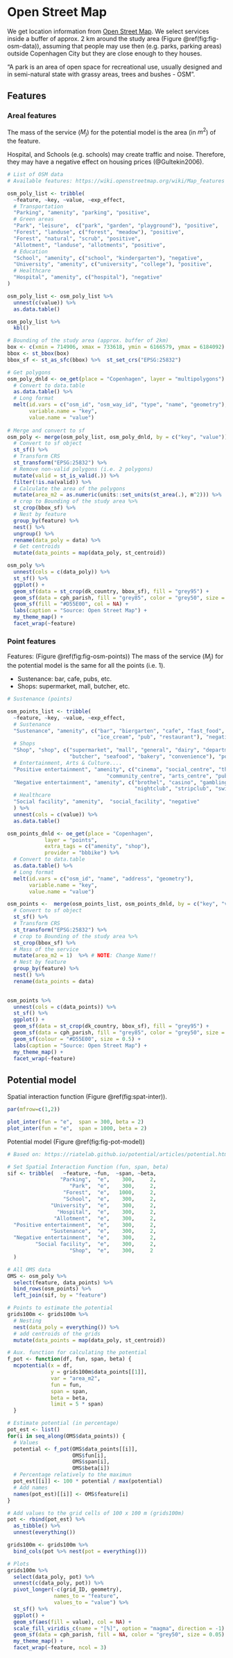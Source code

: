 # Open Street Map 

We get location information from [Open Street Map](https://wiki.openstreetmap.org/wiki/Map_features). We select services inside a buffer of approx. 2 km around the study area (Figure \@ref(fig:fig-osm-data)), assuming that people may use then (e.g. parks, parking areas) outside Copenhagen City but they are close enough to they houses. 


"A park is an area of open space for recreational use, usually designed and in semi-natural state with grassy areas, trees and bushes - OSM".

## Features

### Areal features

The mass of the service ($M_j$) for the potential model is the area (in $m^2$) of the feature.

Hospital, and Schools (e.g. schools) may create traffic and noise. Therefore, they may have a negative effect on housing prices (@Gultekin2006). 

```r

# List of OSM data
# Available features: https://wiki.openstreetmap.org/wiki/Map_features 

osm_poly_list <- tribble(
  ~feature, ~key, ~value, ~exp_effect,
  # Transportation   
  "Parking", "amenity", "parking", "positive",
  # Green areas
  "Park", "leisure",  c("park", "garden", "playground"), "positive",
  "Forest", "landuse", c("forest", "meadow"), "positive",
  "Forest", "natural", "scrub", "positive",
  "Allotment", "landuse", "allotments", "positive",
  # Education
  "School", "amenity", c("school", "kindergarten"), "negative",
  "University", "amenity", c("university", "college"), "positive", 
  # Healthcare
  "Hospital", "amenity", c("hospital"), "negative"
)

osm_poly_list <- osm_poly_list %>%
  unnest(c(value)) %>% 
  as.data.table() 

osm_poly_list %>% 
  kbl()

```

```r

# Bounding of the study area (approx. buffer of 2km)
box <- c(xmin = 714906, xmax = 733618, ymin = 6166579, ymax = 6184092)
bbox <- st_bbox(box)
bbox_sf <- st_as_sfc(bbox) %>%  st_set_crs("EPSG:25832") 

# Get polygons 
osm_poly_dnld <- oe_get(place = "Copenhagen", layer = "multipolygons") %>% 
  # Convert to data.table
  as.data.table() %>% 
  # Long format 
  melt(id.vars = c("osm_id", "osm_way_id", "type", "name", "geometry"),
       variable.name = "key",
       value.name = "value")
 
# Merge and convert to sf
osm_poly <- merge(osm_poly_list, osm_poly_dnld, by = c("key", "value")) %>% 
  # Convert to sf object
  st_sf() %>% 
  # Transform CRS
  st_transform("EPSG:25832") %>% 
  # Remove non-valid polygons (i.e. 2 polygons)
  mutate(valid = st_is_valid(.)) %>% 
  filter(!is.na(valid)) %>% 
  # Calculate the area of the polygons
  mutate(area_m2 = as.numeric(units::set_units(st_area(.), m^2))) %>% 
  # crop to Bounding of the study area %>% 
  st_crop(bbox_sf) %>% 
  # Nest by feature
  group_by(feature) %>% 
  nest() %>% 
  ungroup() %>% 
  rename(data_poly = data) %>% 
  # Get centroids  
  mutate(data_points = map(data_poly, st_centroid))


```


```r

osm_poly %>%
  unnest(cols = c(data_poly)) %>% 
  st_sf() %>% 
  ggplot() +
  geom_sf(data = st_crop(dk_country, bbox_sf), fill = "grey95") +
  geom_sf(data = cph_parish, fill = "grey85", color = "grey50", size = 0.05) +
  geom_sf(fill = "#D55E00", col = NA) +
  labs(caption = "Source: Open Street Map") +
  my_theme_map() +
  facet_wrap(~feature)

```

### Point features

Features: (Figure \@ref(fig:fig-osm-points)) The mass of the service ($M_j$) for the potential model is the same for all the points (i.e. 1).  

- Sustenance: bar, cafe, pubs, etc.
- Shops: supermarket, mall, butcher, etc.

```r

# Sustenance (points)

osm_points_list <- tribble(
  ~feature, ~key, ~value, ~exp_effect,
  # Sustenance
  "Sustenance", "amenity", c("bar", "biergarten", "cafe", "fast_food", "food_court",
                             "ice_cream", "pub", "restaurant"), "negative",
  # Shops
  "Shop", "shop", c("supermarket", "mall", "general", "dairy", "department_store",
                    "butcher", "seafood", "bakery", "convenience"), "positive",
  # Entertainment, Arts & Culture....
  "Positive entertainment", "amenity", c("cinema", "social_centre", "theatre",
                                "community_centre", "arts_centre", "public_bookcase"), "positive",
  "Negative entertainment", "amenity", c("brothel", "casino", "gambling", "love_hotel",
                                         "nightclub", "stripclub", "swingerclub"), "negative",
  # Healthcare
  "Social facility", "amenity",  "social_facility", "negative"
  ) %>%
  unnest(cols = c(value)) %>% 
  as.data.table()

osm_points_dnld <- oe_get(place = "Copenhagen",
            layer = "points",
            extra_tags = c("amenity", "shop"),
            provider = "bbbike") %>%  
  # Convert to data.table
  as.data.table() %>% 
  # Long format 
  melt(id.vars = c("osm_id", "name", "address", "geometry"),
       variable.name = "key",
       value.name = "value")

osm_points <-  merge(osm_points_list, osm_points_dnld, by = c("key", "value")) %>% 
  # Convert to sf object
  st_sf() %>% 
  # Transform CRS
  st_transform("EPSG:25832") %>% 
  # crop to Bounding of the study area %>% 
  st_crop(bbox_sf) %>% 
  # Mass of the service
  mutate(area_m2 = 1)  %>% # NOTE: Change Name!!
  # Nest by feature
  group_by(feature) %>% 
  nest() %>% 
  rename(data_points = data)  
  

```

```r

osm_points %>%
  unnest(cols = c(data_points)) %>% 
  st_sf() %>% 
  ggplot() +
  geom_sf(data = st_crop(dk_country, bbox_sf), fill = "grey95") +
  geom_sf(data = cph_parish, fill = "grey85", color = "grey50", size = 0.05) +
  geom_sf(colour = "#D55E00", size = 0.5) +
  labs(caption = "Source: Open Street Map") +
  my_theme_map() +
  facet_wrap(~feature)

```

## Potential model

Spatial interaction function (Figure \@ref(fig:spat-inter)).
```r

par(mfrow=c(1,2))

plot_inter(fun = "e",  span = 300, beta = 2)
plot_inter(fun = "e",  span = 1000, beta = 2)

```

Potential model (Figure \@ref(fig:fig-pot-model))

```r
# Based on: https://riatelab.github.io/potential/articles/potential.html

# Set Spatial Interaction Function (fun, span, beta)
sif <- tribble(   ~feature, ~fun,  ~span, ~beta,
                 "Parking",  "e",    300,     2,
                    "Park",  "e",    300,     2,
                  "Forest",  "e",   1000,     2,
                  "School",  "e",    300,     2,
              "University",  "e",    300,     2,
                "Hospital",  "e",    300,     2,
               "Allotment",  "e",    300,     2,
  "Positive entertainment",  "e",    300,     2,
              "Sustenance",  "e",    300,     2,
  "Negative entertainment",  "e",    300,     2,
         "Social facility",  "e",    300,     2,
                    "Shop",  "e",    300,     2
  )

# All OMS data
OMS <- osm_poly %>%
  select(feature, data_points) %>% 
  bind_rows(osm_points) %>% 
  left_join(sif, by = "feature")

# Points to estimate the potential 
grids100m <- grids100m %>%
  # Nesting
  nest(data_poly = everything()) %>% 
  # add centroids of the grids
  mutate(data_points = map(data_poly, st_centroid))

```

```r

# Aux. function for calculating the potential
f_pot <- function(df, fun, span, beta) {
  mcpotential(x = df,
              y = grids100m$data_points[[1]],
              var = "area_m2",
              fun = fun,
              span = span,
              beta = beta,
              limit = 5 * span)
  }

# Estimate potential (in percentage)
pot_est <- list()
for(i in seq_along(OMS$data_points)) {
  # Values
  potential <- f_pot(OMS$data_points[[i]],
                     OMS$fun[i], 
                     OMS$span[i],
                     OMS$beta[i])
  # Percentage relatively to the maximun
  pot_est[[i]] <- 100 * potential / max(potential)
  # Add names
  names(pot_est)[[i]] <- OMS$feature[i] 
}

# Add values to the grid cells of 100 x 100 m (grids100m)
pot <- rbind(pot_est) %>%
  as_tibble() %>% 
  unnest(everything())

grids100m <- grids100m %>% 
  bind_cols(pot %>% nest(pot = everything()))

```

```r
# Plots
grids100m %>% 
  select(data_poly, pot) %>% 
  unnest(c(data_poly, pot)) %>% 
  pivot_longer(-c(grid_ID, geometry),
               names_to = "feature",
               values_to = "value") %>% 
  st_sf() %>% 
  ggplot() +
  geom_sf(aes(fill = value), col = NA) +
  scale_fill_viridis_c(name = "[%]", option = "magma", direction = -1) +
  geom_sf(data = cph_parish, fill = NA, color = "grey50", size = 0.05) +
  my_theme_map() +
  facet_wrap(~feature, ncol = 3)
  
```
